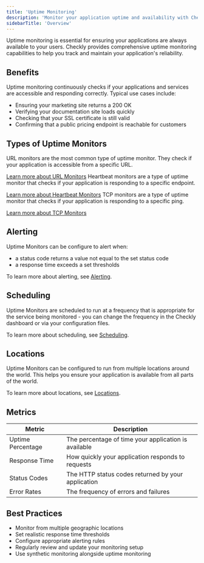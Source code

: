 ```yaml
---
title: 'Uptime Monitoring'
description: 'Monitor your application uptime and availability with Checkly'
sidebarTitle: 'Overview'
---
```


Uptime monitoring is essential for ensuring your applications are always available to your users. Checkly provides comprehensive uptime monitoring capabilities to help you track and maintain your application's reliability.

## Benefits

Uptime monitoring continuously checks if your applications and services are accessible and responding correctly. Typical use cases include:

- Ensuring your marketing site returns a 200 OK
- Verifying your documentation site loads quickly
- Checking that your SSL certificate is still valid
- Confirming that a public pricing endpoint is reachable for customers

## Types of Uptime Monitors

<AccordionGroup>
<Accordion title="URL Monitors" defaultOpen>
URL monitors are the most common type of uptime monitor. They check if your application is accessible from a specific URL.

[Learn more about URL Monitors](/docs/detect/uptime-monitoring/url-monitors/overview)
</Accordion>
<Accordion title="Heartbeat Monitors">
Heartbeat monitors are a type of uptime monitor that checks if your application is responding to a specific endpoint.

[Learn more about Heartbeat Monitors](/docs/detect/uptime-monitoring/heartbeat-monitors/overview)
</Accordion>
<Accordion title="TCP Monitors">
TCP monitors are a type of uptime monitor that checks if your application is responding to a specific ping.

[Learn more about TCP Monitors](/docs/detect/uptime-monitoring/tcp-monitors/overview)
</Accordion>
</AccordionGroup>

## Alerting
Uptime Monitors can be configure to alert when:
- a status code returns a value not equal to the set status code
- a response time exceeds a set thresholds

To learn more about alerting, see [Alerting](/docs/introduction/concepts/alerting).

## Scheduling
Uptime Monitors are scheduled to run at a frequency that is appropriate for the service being monitored - you can change the frequency in the Checkly dashboard or via your configuration files. 

To learn more about scheduling, see [Scheduling](/docs/introduction/concepts/scheduling).

## Locations
Uptime Monitors can be configured to run from multiple locations around the world. This helps you ensure your application is available from all parts of the world.

To learn more about locations, see [Locations](/docs/introduction/concepts/locations).


## Metrics

| Metric | Description |
|--------|-------------|
| Uptime Percentage | The percentage of time your application is available |
| Response Time | How quickly your application responds to requests |
| Status Codes | The HTTP status codes returned by your application |
| Error Rates | The frequency of errors and failures |


## Best Practices

- Monitor from multiple geographic locations
- Set realistic response time thresholds
- Configure appropriate alerting rules
- Regularly review and update your monitoring setup
- Use synthetic monitoring alongside uptime monitoring
